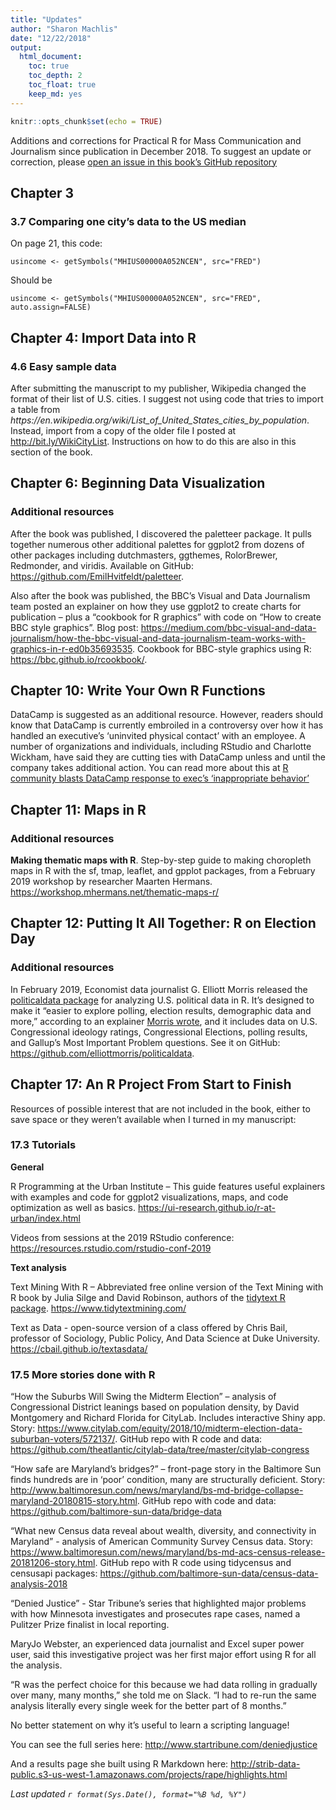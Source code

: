 ```yaml
---
title: "Updates"
author: "Sharon Machlis"
date: "12/22/2018"
output: 
  html_document:
    toc: true
    toc_depth: 2
    toc_float: true
    keep_md: yes
---
```


```r
knitr::opts_chunk$set(echo = TRUE)
```

Additions and corrections for Practical R for Mass Communication and Journalism since publication in December 2018. To suggest an update or correction, please [open an issue in this book's GitHub repository](https://github.com/smach/R4JournalismBook/issues)

## Chapter 3

### 3.7 Comparing one city's data to the US median

On page 21, this code:

`usincome <- getSymbols("MHIUS00000A052NCEN", src="FRED")`

Should be

`usincome <- getSymbols("MHIUS00000A052NCEN", src="FRED", auto.assign=FALSE)`

## Chapter 4: Import Data into R

### 4.6 Easy sample data

After submitting the manuscript to my publisher, Wikipedia changed the format of their list of U.S. cities. I suggest not using code that tries to import a table from _https://en.wikipedia.org/wiki/List_of_United_States_cities_by_population_. Instead, import from a copy of the older file I posted at [http://bit.ly/WikiCityList](http://bit.ly/WikiCityList). Instructions on how to do this are also in this section of the book.

## Chapter 6: Beginning Data Visualization

### Additional resources

After the book was published, I discovered the paletteer package. It  pulls together numerous other additional palettes for ggplot2 from dozens of other packages including dutchmasters, ggthemes, RolorBrewer, Redmonder, and viridis. Available on GitHub: [https://github.com/EmilHvitfeldt/paletteer](https://github.com/EmilHvitfeldt/paletteer).

Also after the book was published, the BBC's Visual and Data Journalism team posted an explainer on how they use ggplot2 to create charts for publication -- plus a "cookbook for R graphics" with code on "How to create BBC style graphics". Blog post: [https://medium.com/bbc-visual-and-data-journalism/how-the-bbc-visual-and-data-journalism-team-works-with-graphics-in-r-ed0b35693535](https://medium.com/bbc-visual-and-data-journalism/how-the-bbc-visual-and-data-journalism-team-works-with-graphics-in-r-ed0b35693535). Cookbook for BBC-style graphics using R: [https://bbc.github.io/rcookbook/](https://bbc.github.io/rcookbook/).

## Chapter 10: Write Your Own R Functions

DataCamp is suggested as an additional resource. However, readers should know that DataCamp is currently embroiled in a controversy over how it has handled an executive's 'uninvited physical contact' with an employee. A number of organizations and individuals, including RStudio and Charlotte Wickham, have said they are cutting ties with DataCamp unless and until the company takes additional action. You can read more about this at [R community blasts DataCamp response to exec's 'inappropriate behavior'](https://www.computerworld.com/article/3389684/r-community-blasts-datacamp-response-to-execs-inappropriate-behavior.html)

## Chapter 11: Maps in R

### Additional resources

**Making thematic maps with R**. Step-by-step guide to making choropleth maps in R with the sf, tmap, leaflet, and gpplot packages, from a February 2019 workshop by researcher Maarten Hermans. [https://workshop.mhermans.net/thematic-maps-r/](https://workshop.mhermans.net/thematic-maps-r/)

## Chapter 12: Putting It All Together: R on Election Day

### Additional resources

In February 2019, Economist data journalist G. Elliott Morris released the [politicaldata package](https://github.com/elliottmorris/politicaldata) for analyzing U.S. political data in R. It's designed to make it "easier to explore polling, election results, demographic data and more," according to an explainer [Morris wrote](https://www.thecrosstab.com/project/politicaldata-package/), and it includes data on U.S. Congressional ideology ratings, Congressional Elections, polling results, and Gallup's Most Important Problem questions. See it on GitHub: [https://github.com/elliottmorris/politicaldata](https://github.com/elliottmorris/politicaldata).

## Chapter 17: An R Project From Start to Finish

Resources of possible interest that are not included in the book, either to save space or they weren't available when I turned in my manuscript:

### 17.3 Tutorials

**General**

R Programming at the Urban Institute -- This guide features useful explainers with examples and code for ggplot2 visualizations, maps, and code optimization as well as basics. [https://ui-research.github.io/r-at-urban/index.html](https://ui-research.github.io/r-at-urban/index.html)

Videos from sessions at the 2019 RStudio conference: [https://resources.rstudio.com/rstudio-conf-2019](https://resources.rstudio.com/rstudio-conf-2019)

**Text analysis**

Text Mining With R -- Abbreviated free online version of the Text Mining with R book by Julia Silge and David Robinson, authors of the [tidytext R package](https://cran.r-project.org/web/packages/tidytext/index.html). [https://www.tidytextmining.com/](https://www.tidytextmining.com/)

Text as Data - open-source version of a class offered by Chris Bail, professor of Sociology, Public Policy, And Data Science at Duke University. [https://cbail.github.io/textasdata/](https://cbail.github.io/textasdata/)

### 17.5 More stories done with R

“How the Suburbs Will Swing the Midterm Election” – analysis of Congressional District leanings based on population density, by David Montgomery and Richard Florida for CityLab. Includes interactive Shiny app. Story: [https://www.citylab.com/equity/2018/10/midterm-election-data-suburban-voters/572137/](https://www.citylab.com/equity/2018/10/midterm-election-data-suburban-voters/572137/). GitHub repo with R code and data: [https://github.com/theatlantic/citylab-data/tree/master/citylab-congress](https://github.com/theatlantic/citylab-data/tree/master/citylab-congres)

“How safe are Maryland’s bridges?” – front-page story in the Baltimore Sun finds hundreds are in ‘poor’ condition, many are structurally deficient. Story: [http://www.baltimoresun.com/news/maryland/bs-md-bridge-collapse-maryland-20180815-story.html](http://www.baltimoresun.com/news/maryland/bs-md-bridge-collapse-maryland-20180815-story.html). GitHub repo with code and data: [https://github.com/baltimore-sun-data/bridge-data](https://github.com/baltimore-sun-data/bridge-data)

"What new Census data reveal about wealth, diversity, and connectivity in Maryland" - analysis of American Community Survey Census data. Story: [https://www.baltimoresun.com/news/maryland/bs-md-acs-census-release-20181206-story.html](https://www.baltimoresun.com/news/maryland/bs-md-acs-census-release-20181206-story.html). GitHub repo with R code using tidycensus and censusapi packages: [https://github.com/baltimore-sun-data/census-data-analysis-2018](https://github.com/baltimore-sun-data/census-data-analysis-2018)

"Denied Justice" - Star Tribune's series that highlighted  major problems with how Minnesota investigates and prosecutes rape cases, named a Pulitzer Prize finalist in local reporting. 

MaryJo Webster, an experienced data journalist and Excel super power user, said this investigative project was her first major effort using R for all the analysis. 

"R was the perfect choice for this because we had data rolling in gradually over many, many months," she told me on Slack. "I had to re-run the same analysis literally every single week for the better part of 8 months."

No better statement on why it's useful to learn a scripting language!

You can see the full series here:
[http://www.startribune.com/deniedjustice](http://www.startribune.com/deniedjustice)

And a results page she built using R Markdown here:
[http://strib-data-public.s3-us-west-1.amazonaws.com/projects/rape/highlights.html](http://strib-data-public.s3-us-west-1.amazonaws.com/projects/rape/highlights.html)

_Last updated `r format(Sys.Date(), format="%B %d, %Y")`_
